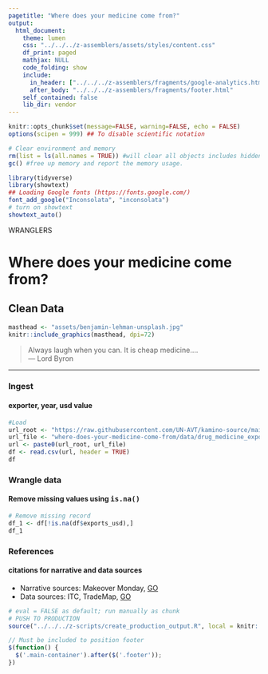 ```yaml
---
pagetitle: "Where does your medicine come from?"
output: 
  html_document:
    theme: lumen
    css: "../../../z-assemblers/assets/styles/content.css"
    df_print: paged
    mathjax: NULL
    code_folding: show
    include:
      in_header: ["../../../z-assemblers/fragments/google-analytics.html", "../../../z-assemblers/fragments/header.html"]
      after_body: "../../../z-assemblers/fragments/footer.html"
    self_contained: false
    lib_dir: vendor
---
```


```r

knitr::opts_chunk$set(message=FALSE, warning=FALSE, echo = FALSE)
options(scipen = 999) ## To disable scientific notation

# Clear environment and memory
rm(list = ls(all.names = TRUE)) #will clear all objects includes hidden objects.
gc() #free up memory and report the memory usage.

library(tidyverse)
library(showtext)
## Loading Google fonts (https://fonts.google.com/)
font_add_google("Inconsolata", "inconsolata")
# turn on showtext
showtext_auto()

```

<div class="activity">
WRANGLERS 
</div>

# Where does your medicine come from?
## Clean Data

```r

masthead <- "assets/benjamin-lehman-unsplash.jpg"
knitr::include_graphics(masthead, dpi=72)

```


> Always laugh when you can. It is cheap medicine....\
--- Lord Byron\

***


### Ingest
#### exporter, year, usd value

```r

#Load
url_root <- "https://raw.githubusercontent.com/UN-AVT/kamino-source/main/sources/0-shared/data/"
url_file <- "where-does-your-medicine-come-from/data/drug_medicine_exports.csv"
url <- paste0(url_root, url_file)
df <- read.csv(url, header = TRUE)
df

```

### Wrangle data
#### Remove missing values using <kbd>is.na()</kbd>


```r

# Remove missing record
df_1 <- df[!is.na(df$exports_usd),]
df_1 

```
### References
#### citations for narrative and data sources

* Narrative sources: Makeover Monday, [GO](https://data.world/makeovermonday/2018w8-where-does-your-medicine-come-from){target="_blank"}
* Data sources: ITC, TradeMap, [GO](https://www.trademap.org/Country_SelProduct_TS.aspx?nvpm=1%7c%7c%7c%7c%7cTOTAL%7c%7c%7c2%7c1%7c1%7c2%7c2%7c1%7c2%7c1%7c%7c1){target="_blank"}


```r

# eval = FALSE as default; run manually as chunk
# PUSH TO PRODUCTION
source("../../../z-scripts/create_production_output.R", local = knitr::knit_global())

```



```js

// Must be included to position footer
$(function() {
  $('.main-container').after($('.footer'));
})

```
